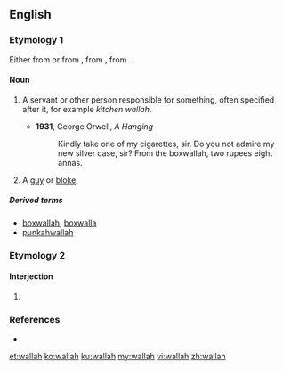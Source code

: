 ==English==

===Etymology 1===
Either from {{etyl|hi|en}} {{term|-वाला||pertaining to|tr=-vālā|lang=hi}} or from {{etyl|hi|en}} {{term|वाला||person in charge|tr=-vālā|lang=hi}}, from {{etyl|sa|en}} {{term|पाल||protector|tr=pāla|lang=sa}}, from {{etyl|ine-pro|en}} {{m|ine-pro|*peh₂-||protect}}.

====Noun====
{{en-noun}}

# {{context|India|lang=en}} A servant or other person responsible for something, often specified after it, for example ''kitchen wallah''.
#* '''1931''', George Orwell, ''A Hanging''
#*: Kindly take one of my cigarettes, sir. Do you not admire my new silver case, sir? From the boxwallah, two rupees eight annas.
# {{context|British|slang|lang=en}} A [[guy]] or [[bloke]].

=====Derived terms=====
* [[boxwallah]], [[boxwalla]]
* [[punkahwallah]]

===Etymology 2===

====Interjection====
{{head|en|misspelling}}

# {{misspelling of|voilà|lang=en}}

===References===
* {{R:Websters}}

[[et:wallah]]
[[ko:wallah]]
[[ku:wallah]]
[[my:wallah]]
[[vi:wallah]]
[[zh:wallah]]